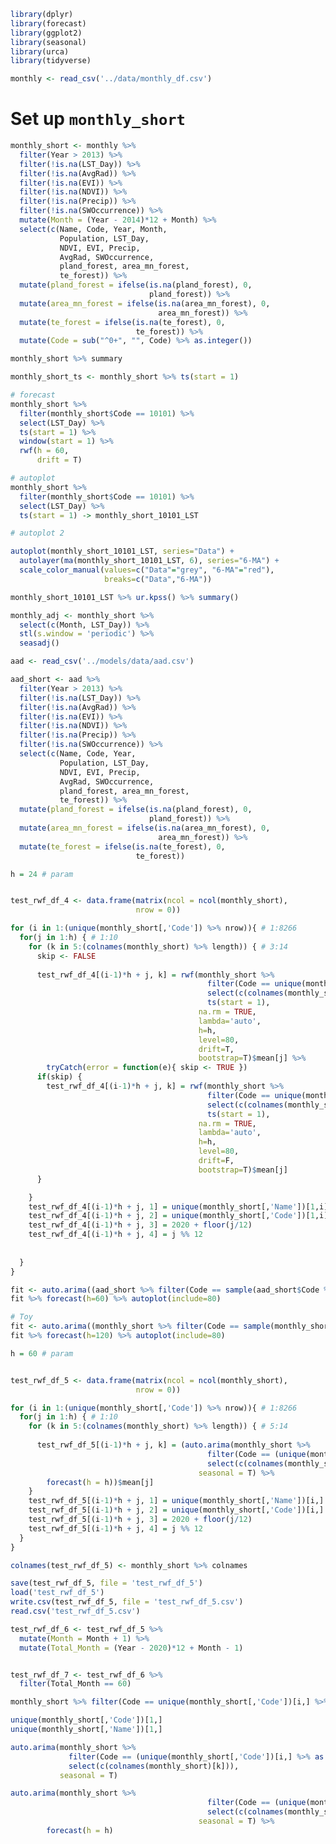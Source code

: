 ```r
library(dplyr)
library(forecast)
library(ggplot2)
library(seasonal)
library(urca)
library(tidyverse)

monthly <- read_csv('../data/monthly_df.csv')
```

# Set up `monthly_short`

```r
monthly_short <- monthly %>% 
  filter(Year > 2013) %>% 
  filter(!is.na(LST_Day)) %>% 
  filter(!is.na(AvgRad)) %>% 
  filter(!is.na(EVI)) %>% 
  filter(!is.na(NDVI)) %>% 
  filter(!is.na(Precip)) %>% 
  filter(!is.na(SWOccurrence)) %>% 
  mutate(Month = (Year - 2014)*12 + Month) %>% 
  select(c(Name, Code, Year, Month,
           Population, LST_Day,
           NDVI, EVI, Precip,
           AvgRad, SWOccurrence,
           pland_forest, area_mn_forest,
           te_forest)) %>% 
  mutate(pland_forest = ifelse(is.na(pland_forest), 0,
                               pland_forest)) %>% 
  mutate(area_mn_forest = ifelse(is.na(area_mn_forest), 0,
                                 area_mn_forest)) %>% 
  mutate(te_forest = ifelse(is.na(te_forest), 0,
                            te_forest)) %>% 
  mutate(Code = sub("^0+", "", Code) %>% as.integer())

monthly_short %>% summary


```

```r
monthly_short_ts <- monthly_short %>% ts(start = 1)

# forecast
monthly_short %>% 
  filter(monthly_short$Code == 10101) %>% 
  select(LST_Day) %>% 
  ts(start = 1) %>% 
  window(start = 1) %>% 
  rwf(h = 60,
      drift = T)

# autoplot
monthly_short %>% 
  filter(monthly_short$Code == 10101) %>% 
  select(LST_Day) %>% 
  ts(start = 1) -> monthly_short_10101_LST

# autoplot 2

autoplot(monthly_short_10101_LST, series="Data") + 
  autolayer(ma(monthly_short_10101_LST, 6), series="6-MA") +
  scale_color_manual(values=c("Data"="grey", "6-MA"="red"),
                     breaks=c("Data","6-MA"))

monthly_short_10101_LST %>% ur.kpss() %>% summary()
```

```r
monthly_adj <- monthly_short %>% 
  select(c(Month, LST_Day)) %>% 
  stl(s.window = 'periodic') %>% 
  seasadj()

```




```r
aad <- read_csv('../models/data/aad.csv')
```

```r
aad_short <- aad %>% 
  filter(Year > 2013) %>% 
  filter(!is.na(LST_Day)) %>% 
  filter(!is.na(AvgRad)) %>% 
  filter(!is.na(EVI)) %>% 
  filter(!is.na(NDVI)) %>% 
  filter(!is.na(Precip)) %>% 
  filter(!is.na(SWOccurrence)) %>% 
  select(c(Name, Code, Year,
           Population, LST_Day,
           NDVI, EVI, Precip,
           AvgRad, SWOccurrence,
           pland_forest, area_mn_forest,
           te_forest)) %>% 
  mutate(pland_forest = ifelse(is.na(pland_forest), 0,
                               pland_forest)) %>% 
  mutate(area_mn_forest = ifelse(is.na(area_mn_forest), 0,
                                 area_mn_forest)) %>% 
  mutate(te_forest = ifelse(is.na(te_forest), 0,
                            te_forest))

```


```r
h = 24 # param


test_rwf_df_4 <- data.frame(matrix(ncol = ncol(monthly_short),
                            nrow = 0))

for (i in 1:(unique(monthly_short[,'Code']) %>% nrow)){ # 1:8266
  for(j in 1:h) { # 1:10
    for (k in 5:(colnames(monthly_short) %>% length)) { # 3:14
      skip <- FALSE
      
      test_rwf_df_4[(i-1)*h + j, k] = rwf(monthly_short %>% 
                                            filter(Code == unique(monthly_short[,'Code'])[i,1]) %>% 
                                            select(c(colnames(monthly_short)[k])) %>%
                                            ts(start = 1), 
                                          na.rm = TRUE,
                                          lambda='auto',
                                          h=h,
                                          level=80,
                                          drift=T,
                                          bootstrap=T)$mean[j] %>% 
        tryCatch(error = function(e){ skip <- TRUE })
      if(skip) {
        test_rwf_df_4[(i-1)*h + j, k] = rwf(monthly_short %>% 
                                            filter(Code == unique(monthly_short[,'Code'])[i,1]) %>% 
                                            select(c(colnames(monthly_short)[k])) %>%
                                            ts(start = 1), 
                                          na.rm = TRUE,
                                          lambda='auto',
                                          h=h,
                                          level=80,
                                          drift=F,
                                          bootstrap=T)$mean[j]
      }

    }
    test_rwf_df_4[(i-1)*h + j, 1] = unique(monthly_short[,'Name'])[1,i]
    test_rwf_df_4[(i-1)*h + j, 2] = unique(monthly_short[,'Code'])[1,i]
    test_rwf_df_4[(i-1)*h + j, 3] = 2020 + floor(j/12)
    test_rwf_df_4[(i-1)*h + j, 4] = j %% 12
    
    
  }
}


```

```r

fit <- auto.arima((aad_short %>% filter(Code == sample(aad_short$Code %>% unique(), 1)))[,'Precip'], seasonal=T)
fit %>% forecast(h=60) %>% autoplot(include=80)

```


```r
# Toy
fit <- auto.arima((monthly_short %>% filter(Code == sample(monthly_short$Code %>% unique(), 1)))[,'LST_Day'], seasonal=F)
fit %>% forecast(h=120) %>% autoplot(include=80)
```

```r
h = 60 # param


test_rwf_df_5 <- data.frame(matrix(ncol = ncol(monthly_short),
                            nrow = 0))

for (i in 1:(unique(monthly_short[,'Code']) %>% nrow)){ # 1:8266
  for(j in 1:h) { # 1:10
    for (k in 5:(colnames(monthly_short) %>% length)) { # 5:14
      
      test_rwf_df_5[(i-1)*h + j, k] = (auto.arima(monthly_short %>% 
                                            filter(Code == (unique(monthly_short[,'Code'])[i,] %>% as.integer())) %>% 
                                            select(c(colnames(monthly_short)[k])), 
                                          seasonal = T) %>% 
        forecast(h = h))$mean[j]
    }
    test_rwf_df_5[(i-1)*h + j, 1] = unique(monthly_short[,'Name'])[i,]
    test_rwf_df_5[(i-1)*h + j, 2] = unique(monthly_short[,'Code'])[i,]
    test_rwf_df_5[(i-1)*h + j, 3] = 2020 + floor(j/12)
    test_rwf_df_5[(i-1)*h + j, 4] = j %% 12
  }
}

colnames(test_rwf_df_5) <- monthly_short %>% colnames
```

```r
save(test_rwf_df_5, file = 'test_rwf_df_5')
load('test_rwf_df_5')
write.csv(test_rwf_df_5, file = 'test_rwf_df_5.csv')
read.csv('test_rwf_df_5.csv')
```
```r
test_rwf_df_6 <- test_rwf_df_5 %>% 
  mutate(Month = Month + 1) %>% 
  mutate(Total_Month = (Year - 2020)*12 + Month - 1)


test_rwf_df_7 <- test_rwf_df_6 %>% 
  filter(Total_Month == 60)
```


```r
monthly_short %>% filter(Code == unique(monthly_short[,'Code'])[i,] %>% as.integer())

unique(monthly_short[,'Code'])[1,]
unique(monthly_short[,'Name'])[1,]

auto.arima(monthly_short %>% 
             filter(Code == (unique(monthly_short[,'Code'])[i,] %>% as.integer())) %>% 
             select(c(colnames(monthly_short)[k])), 
           seasonal = T)

auto.arima(monthly_short %>% 
                                            filter(Code == (unique(monthly_short[,'Code'])[i,] %>% as.integer())) %>% 
                                            select(c(colnames(monthly_short)[k])), 
                                          seasonal = T) %>% 
        forecast(h = h)
```


